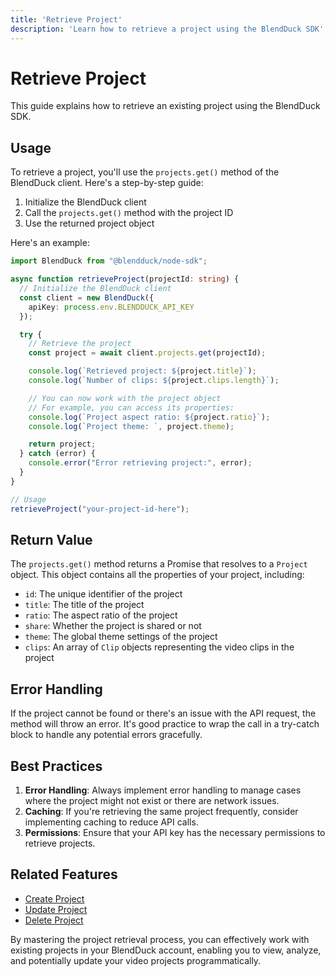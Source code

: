 ```yaml
---
title: 'Retrieve Project'
description: 'Learn how to retrieve a project using the BlendDuck SDK'
---
```


# Retrieve Project

This guide explains how to retrieve an existing project using the BlendDuck SDK.

## Usage

To retrieve a project, you'll use the `projects.get()` method of the BlendDuck client. Here's a step-by-step guide:

1. Initialize the BlendDuck client
2. Call the `projects.get()` method with the project ID
3. Use the returned project object

Here's an example:

```typescript
import BlendDuck from "@blendduck/node-sdk";

async function retrieveProject(projectId: string) {
  // Initialize the BlendDuck client
  const client = new BlendDuck({
    apiKey: process.env.BLENDDUCK_API_KEY
  });

  try {
    // Retrieve the project
    const project = await client.projects.get(projectId);

    console.log(`Retrieved project: ${project.title}`);
    console.log(`Number of clips: ${project.clips.length}`);

    // You can now work with the project object
    // For example, you can access its properties:
    console.log(`Project aspect ratio: ${project.ratio}`);
    console.log(`Project theme: `, project.theme);

    return project;
  } catch (error) {
    console.error("Error retrieving project:", error);
  }
}

// Usage
retrieveProject("your-project-id-here");
```

## Return Value

The `projects.get()` method returns a Promise that resolves to a `Project` object. This object contains all the properties of your project, including:

- `id`: The unique identifier of the project
- `title`: The title of the project
- `ratio`: The aspect ratio of the project
- `share`: Whether the project is shared or not
- `theme`: The global theme settings of the project
- `clips`: An array of `Clip` objects representing the video clips in the project

## Error Handling

If the project cannot be found or there's an issue with the API request, the method will throw an error. It's good practice to wrap the call in a try-catch block to handle any potential errors gracefully.

## Best Practices

1. **Error Handling**: Always implement error handling to manage cases where the project might not exist or there are network issues.
2. **Caching**: If you're retrieving the same project frequently, consider implementing caching to reduce API calls.
3. **Permissions**: Ensure that your API key has the necessary permissions to retrieve projects.

## Related Features

- [Create Project](/features/create-project)
- [Update Project](/features/update-project)
- [Delete Project](/features/delete-project)

By mastering the project retrieval process, you can effectively work with existing projects in your BlendDuck account, enabling you to view, analyze, and potentially update your video projects programmatically.
